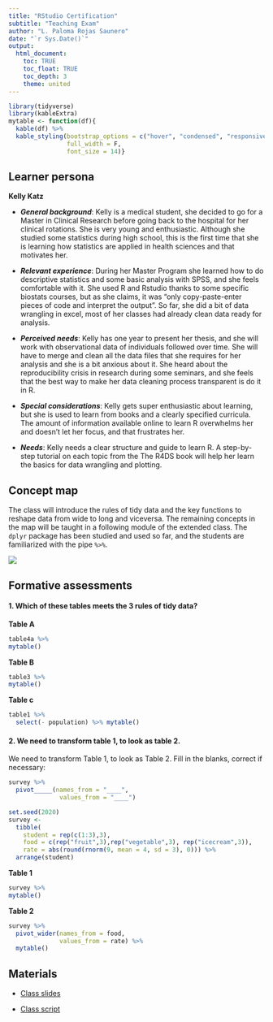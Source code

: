 ```yaml
---
title: "RStudio Certification"
subtitle: "Teaching Exam"
author: "L. Paloma Rojas Saunero"
date: "`r Sys.Date()`"
output: 
  html_document:
    toc: TRUE
    toc_float: TRUE
    toc_depth: 3
    theme: united
---
```

```r
library(tidyverse)
library(kableExtra)
mytable <- function(df){
  kable(df) %>%
  kable_styling(bootstrap_options = c("hover", "condensed", "responsive"),
                full_width = F,
                font_size = 14)}
```

## Learner persona

**Kelly Katz**

- **_General background_**: Kelly is a medical student, she decided to go for a Master in Clinical Research before going back to the hospital for her clinical rotations. She is very young and enthusiastic. Although she studied some statistics during high school, this is the first time that she is learning how statistics are applied in health sciences and that motivates her. 

- **_Relevant experience_**: During her Master Program she learned how to do descriptive statistics and some basic analysis with SPSS, and she feels comfortable with it. She used R and Rstudio thanks to some specific biostats courses, but as she claims, it was "only copy-paste-enter pieces of code and interpret the output". So far, she did a bit of data wrangling in excel, most of her classes had already clean data ready for analysis. 

- **_Perceived needs_**: Kelly has one year to present her thesis, and she will work with observational data of individuals followed over time. She will have to merge and clean all the data files that she requires for her analysis and she is a bit anxious about it. She heard about the reproducibility crisis in research during some seminars, and she feels that the best way to make her data cleaning process transparent is do it in R.

- **_Special considerations_**: Kelly gets super enthusiastic about learning, but she is used to learn from books and a clearly specified curricula. The amount of information available online to learn R overwhelms her and doesn't let her focus, and that frustrates her. 

- **_Needs_**: Kelly needs a clear structure and guide to learn R. A step-by-step tutorial on each topic from the The R4DS book will help her learn the basics for data wrangling and plotting.

## Concept map

The class will introduce the rules of tidy data and the key functions to reshape data from wide to long and viceversa. The remaining concepts in the map will be taught in a following module of the extended class. The `dplyr` package has been studied and used so far, and the students are familiarized with the pipe `%>%`.

![](figs/map.png)

## Formative assessments

#### 1. Which of these tables meets the 3 rules of tidy data?

<div class = "row">
<div class = "col-md-6">

**Table A**
```r
table4a %>% 
mytable()
```

**Table B**
```r
table3 %>% 
mytable()
```

</div>

<div class = "col-md-6">

**Table c**
```r
table1 %>% 
  select(- population) %>% mytable() 
```

</div>
</div>

#### 2. We need to transform table 1, to look as table 2.

We need to transform Table 1, to look as Table 2. Fill in the blanks, correct if necessary:
```r
survey %>% 
  pivot_____(names_from = "____",
              values_from = "____")
```

```r
set.seed(2020)
survey <-
  tibble(
    student = rep(c(1:3),3),
    food = c(rep("fruit",3),rep("vegetable",3), rep("icecream",3)),
    rate = abs(round(rnorm(9, mean = 4, sd = 3), 0))) %>% 
  arrange(student)
```


<div class = "row">
<div class = "col-md-6">

**Table 1**
```r
survey %>% 
mytable()
```
</div>

<div class = "col-md-6">

**Table 2**

```r
survey %>%
  pivot_wider(names_from = food,
              values_from = rate) %>% 
  mytable()
```

</div>
</div>


## Materials

- [Class slides](https://palolili23.github.io/texam/index.html)

- [Class script](https://palolili23.github.io/texam/tidyr.html)
